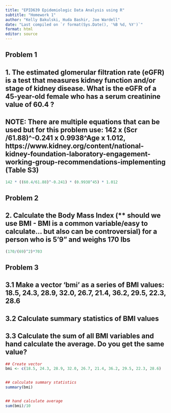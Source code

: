 ```yaml
---
title: "EPID639 Epidemiologic Data Analysis using R"
subtitle: "Homework 1"
author: "Kelly Bakulski, Huda Bashir, Joe Wardell"
date: "Last compiled on `r format(Sys.Date(), '%B %d, %Y')`"
format: html
editor: source
---
```


## Problem 1

## 1. The estimated glomerular filtration rate (eGFR) is a test that measures kidney function and/or stage of kidney disease. What is the eGFR of a 45-year-old female who has a serum creatinine value of 60.4 ?

## NOTE: There are multiple equations that can be used but for this problem use: 142 x (Scr /61.88)^-0.241 x 0.9938^Age x 1.012, https://www.kidney.org/content/national-kidney-foundation-laboratory-engagement-working-group-recommendations-implementing (Table S3)

```r

142 * ((60.4/61.88)^-0.241) * (0.9938^45) * 1.012

```
## Problem 2

## 2. Calculate the Body Mass Index (** should we use BMI - BMI is a common variable/easy to calculate... but also can be controversial) for a person who is 5'9" and weighs 170 lbs

```r

(170/(69)^2)*703

```
## Problem 3

## 3.1 Make a vector 'bmi' as a series of BMI values: 18.5, 24.3, 28.9, 32.0, 26.7, 21.4, 36.2, 29.5, 22.3, 28.6

## 3.2 Calculate summary statistics of BMI values

## 3.3 Calculate the sum of all BMI variables and hand calculate the average. Do you get the same value?
```r

## Create vector
bmi <- c(18.5, 24.3, 28.9, 32.0, 26.7, 21.4, 36.2, 29.5, 22.3, 28.6)


## calculate summary statistics
summary(bmi)


## hand calculate average
sum(bmi)/10

```

